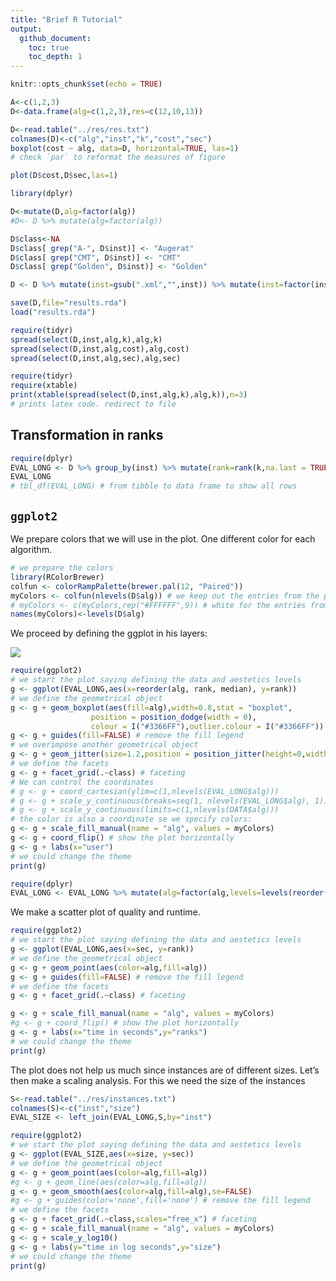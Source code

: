 ```yaml
---
title: "Brief R Tutorial"
output: 
  github_document:
    toc: true
    toc_depth: 1
---
```




```r
knitr::opts_chunk$set(echo = TRUE)
```

```r
A<-c(1,2,3)
D<-data.frame(alg=c(1,2,3),res=c(12,10,13))
```

```r
D<-read.table("../res/res.txt")
colnames(D)<-c("alg","inst","k","cost","sec")
boxplot(cost ~ alg, data=D, horizontal=TRUE, las=1)
# check `par` to reformat the measures of figure 
```

```r
plot(D$cost,D$sec,las=1)
```


```r
library(dplyr)

D<-mutate(D,alg=factor(alg))
#D<- D %>% mutate(alg=factor(alg))

D$class<-NA
D$class[ grep("A-", D$inst)] <- "Augerat"
D$class[ grep("CMT", D$inst)] <- "CMT"
D$class[ grep("Golden", D$inst)] <- "Golden"

D <- D %>% mutate(inst=gsub(".xml","",inst)) %>% mutate(inst=factor(inst))
```


```r
save(D,file="results.rda")
load("results.rda")
```

```r
require(tidyr)
spread(select(D,inst,alg,k),alg,k)
spread(select(D,inst,alg,cost),alg,cost)
spread(select(D,inst,alg,sec),alg,sec)
```

```r
require(tidyr)
require(xtable)
print(xtable(spread(select(D,inst,alg,k),alg,k)),n=3)
# prints latex code. redirect to file
```

## Transformation in ranks 

```r
require(dplyr)
EVAL_LONG <- D %>% group_by(inst) %>% mutate(rank=rank(k,na.last = TRUE)) %>% ungroup()
EVAL_LONG
# tbl_df(EVAL_LONG) # from tibble to data frame to show all rows 
```

## `ggplot2`

We prepare colors that we will use in the plot. One different color for each algorithm.

```r
# we prepare the colors
library(RColorBrewer)
colfun <- colorRampPalette(brewer.pal(12, "Paired"))
myColors <- colfun(nlevels(D$alg)) # we keep out the entries from the previous year
# myColors <- c(myColors,rep("#FFFFFF",9)) # white for the entries from the previous year
names(myColors)<-levels(D$alg)
```

We proceed by defining the ggplot in his layers:

![](classwork_files/figure-markdown_github/ggplot2_levels.png)

```r
require(ggplot2)
# we start the plot saying defining the data and aestetics levels
g <- ggplot(EVAL_LONG,aes(x=reorder(alg, rank, median), y=rank)) 
# we define the geometrical object 
g <- g + geom_boxplot(aes(fill=alg),width=0.8,stat = "boxplot",
                  position = position_dodge(width = 0),
                  colour = I("#3366FF"),outlier.colour = I("#3366FF"))
g <- g + guides(fill=FALSE) # remove the fill legend
# we overimpose another geometrical object
g <- g + geom_jitter(size=1.2,position = position_jitter(height=0,width=0.4))
# we define the facets
g <- g + facet_grid(.~class) # faceting
# We can control the coordinates
# g <- g + coord_cartesian(ylim=c(1,nlevels(EVAL_LONG$alg))) 
# g <- g + scale_y_continuous(breaks=seq(1, nlevels(EVAL_LONG$alg), 1))
# g <- g + scale_y_continuous(limits=c(1,nlevels(DATA$alg)))
# the color is also a coordinate se we specify colors:
g <- g + scale_fill_manual(name = "alg", values = myColors)
g <- g + coord_flip() # show the plot horizontally
g <- g + labs(x="user")
# we could change the theme
print(g)
```


```r
require(dplyr)
EVAL_LONG <- EVAL_LONG %>% mutate(alg=factor(alg,levels=levels(reorder(EVAL_LONG$alg, EVAL_LONG$rank, median))))
```

We make a scatter plot of quality and runtime.

```r
require(ggplot2)
# we start the plot saying defining the data and aestetics levels
g <- ggplot(EVAL_LONG,aes(x=sec, y=rank)) 
# we define the geometrical object 
g <- g + geom_point(aes(color=alg,fill=alg))
g <- g + guides(fill=FALSE) # remove the fill legend
# we define the facets
g <- g + facet_grid(.~class) # faceting

g <- g + scale_fill_manual(name = "alg", values = myColors)
#g <- g + coord_flip() # show the plot horizontally
g <- g + labs(x="time in seconds",y="ranks")
# we could change the theme
print(g)
```

The plot does not help us much since instances are of different sizes. Let's then make a scaling analysis.
For this we need the size of the instances

```r
S<-read.table("../res/instances.txt")
colnames(S)<-c("inst","size")
EVAL_SIZE <- left_join(EVAL_LONG,S,by="inst") 
```


```r
require(ggplot2)
# we start the plot saying defining the data and aestetics levels
g <- ggplot(EVAL_SIZE,aes(x=size, y=sec)) 
# we define the geometrical object 
g <- g + geom_point(aes(color=alg,fill=alg))
#g <- g + geom_line(aes(color=alg,fill=alg))
g <- g + geom_smooth(aes(color=alg,fill=alg),se=FALSE)
#g <- g + guides(color='none',fill='none') # remove the fill legend
# we define the facets
g <- g + facet_grid(.~class,scales="free_x") # faceting
g <- g + scale_fill_manual(name = "alg", values = myColors)
g <- g + scale_y_log10()
g <- g + labs(y="time in log seconds",y="size")
# we could change the theme
print(g)
```